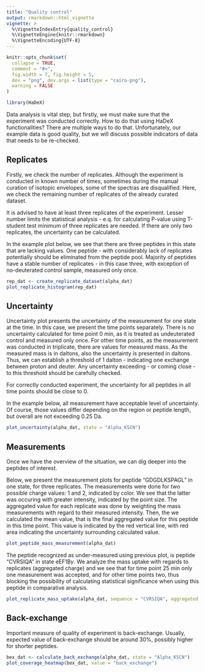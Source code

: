 ```yaml
---
title: "Quality control"
output: rmarkdown::html_vignette
vignette: >
  %\VignetteIndexEntry{quality_control}
  %\VignetteEngine{knitr::rmarkdown}
  %\VignetteEncoding{UTF-8}
---
```


```r
knitr::opts_chunk$set(
  collapse = TRUE,
  comment = "#>",
  fig.width = 7, fig.height = 5,
  dev = "png", dev.args = list(type = "cairo-png"),
  warning = FALSE
)
```

```r
library(HaDeX)
```

Data analysis is vital step, but firstly, we must make sure that the experiment was conducted correctly. How to do that using HaDeX functionalities? There are multiple ways to do that.
Unfortunately, our example data is good quality, but we will discuss possible indicators of data that needs to be re-checked.

## Replicates

Firstly, we check the number of replicates. Although the experiment is conducted in known number of times, sometimes during the manual curation of isotopic envelopes, some of the spectras are disqualified. Here, we check the remaining number of replicates of the already curated dataset. 

It is advised to have at least three replicates of the experiment. Lesser number limits the statistical analysis - e.q. for calculating P-value using T-student test minimum of three replicates are needed. If there are only two replicates, the uncertainty can be calculated.

In the example plot below, we see that there are three peptides in this state that are lacking values. One peptide - with considerably lack of replicates potentially should be eliminated from the peptide pool. Majority of peptides have a stable number of replicates - in this case three, with exception of no-deuterated control sample, measured only once.

```r
rep_dat <- create_replicate_dataset(alpha_dat)
plot_replicate_histogram(rep_dat)
```

## Uncertainty

Uncertainty plot presents the uncertainty of the measurement for one state at the time. In this case, we present the time points separately. There is no uncertainty calculated for time point 0 min, as it is treated as undeuterated control and measured only once. For other time points, as the measurement was conducted in triplicate, there are values for measured mass. As the measured mass is in daltons, also the uncertainty is presented in daltons. Thus, we can establish a threshold of 1 dalton - indicating one exchange between proton and deuter. Any uncertainty exceeding - or coming close - to this threshold should be carefully checked.

For correctly conducted experiment, the uncertainty for all peptides in all time points should be close to 0.

In the example below, all measurement have acceptable level of uncertainty. Of course, those values differ depending on the region or peptide length, but overall are not exceeding 0.25 Da.

```r
plot_uncertainty(alpha_dat, state = "Alpha_KSCN")
```


## Measurements 

Once we have the overview of the situation, we can dig deeper into the peptides of interest.

Below, we present the measurement plots for peptide "GDGDLKSPAGL" in one state, for three replicates. The measurements were done for two possible charge values: 1 and 2, indicated by color. We see that the latter was occuring with greater intensity, indicated by the point size. The aggregated value for each replicate was done by weighting the mass measurements with regard to their measured intensity. Then, the we calculated the mean value, that is the final aggregated value for this peptide in this time point. This value is indicated by the red vertical line, with red area indicating the uncertainty surrounding calculated value. 

```r
plot_peptide_mass_measurement(alpha_dat)
```

The peptide recognized as under-measured using previous plot, is peptide "CVRSIQA" in state eEF1B$\gamma$. We analyze the mass uptake with regards to replicates (aggregated charge) and we see that for time point 25 min only one measurement was accepted, and for other time points two, thus blocking the possibility of calculating statistical significance when using this peptide in comparative analysis. 

```r
plot_replicate_mass_uptake(alpha_dat, sequence = "CVRSIQA", aggregated = TRUE)
```


## Back-exchange

Important measure of quality of experiment is back-exchange. Usually, expected value of back-exchange should be around 30%, possibly higher for shorter peptides. 

```r
bex_dat <- calculate_back_exchange(alpha_dat, state = "Alpha_KSCN")
plot_coverage_heatmap(bex_dat, value = "back_exchange")
```


